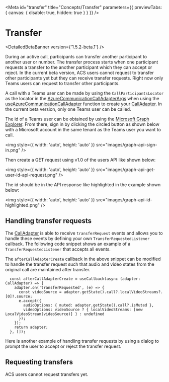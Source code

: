

<Meta
  id="transfer"
  title="Concepts/Transfer"
  parameters={{ previewTabs: { canvas: { disable: true, hidden: true } } }}
/>

# Transfer

<DetailedBetaBanner version={'1.5.2-beta.1'} />

During an active call, participants can transfer another participant to another user or number. The transfer process
starts when one participant requests a transfer to the another participant which they can accept or reject. In the
current beta version, ACS users cannot request to transfer other participants yet but they can receive transfer
requests. Right now only Teams users can request to transfer other participants.

A call with a Teams user can be made by using the `CallParticipantsLocator` as the locator
in the [AzureCommunicationCallAdapterArgs](./?path=/docs/composite-adapters--page#azurecommunicationcalladapterargs)
when using the [useAzureCommunicationCallAdapter](./?path=/docs/composite-adapters--page#useazurecommunicationcalladapter)
function to create your [CallAdapter](path=/docs/composite-adapters--page#call-adapter).
In the current beta version, only one Teams user can be called.

The id of a Teams user can be obtained by using the
[Microsoft Graph Explorer](https://developer.microsoft.com/en-us/graph/graph-explorer).
From there, sign in by clicking the circled button as shown below with a Microsoft account in the same tenant as the
Teams user you want to call.

<img style={{ width: 'auto', height: 'auto' }} src="images/graph-api-sign-in.png" />

Then create a GET request using v1.0 of the users API like shown below:

<img style={{ width: 'auto', height: 'auto' }} src="images/graph-api-get-user-id-api-request.png" />

The id should be in the API response like highlighted in the example shown below:

<img style={{ width: 'auto', height: 'auto' }} src="images/graph-api-id-highlighted.png" />

## Handling transfer requests

The [CallAdapter](path=/docs/composite-adapters--page#call-adapter) is able to receive `transferRequest` events and
allows you to handle these events by defining your own `TransferRequestedListener` callback. The following code snippet
shows an example of a `TransferRequestedListener` that accepts all events.

<Source code={TransferSnippetText} />

The `afterCallAdapterCreate` callback in the above snippet can be modified to handle the transfer request such that audio
and video states from the original call are maintained after transfer.

```
  const afterCallAdapterCreate = useCallback(async (adapter: CallAdapter) => {
    adapter.on('transferRequested', (e) => {
      const videoSource = adapter.getState().call?.localVideoStreams?.[0]?.source;
      e.accept({
        audioOptions: { muted: adapter.getState().call?.isMuted },
        videoOptions: videoSource ? { localVideoStreams: [new LocalVideoStream(videoSource)] } : undefined
      });
    });
    return adapter;
  }, []);
```

Here is another example of handling transfer requests by using a dialog to prompt the user to accept or reject the
transfer request.

<Source code={TransferWithDialogPromptSnippetText} />

## Requesting transfers

ACS users cannot request transfers yet.
